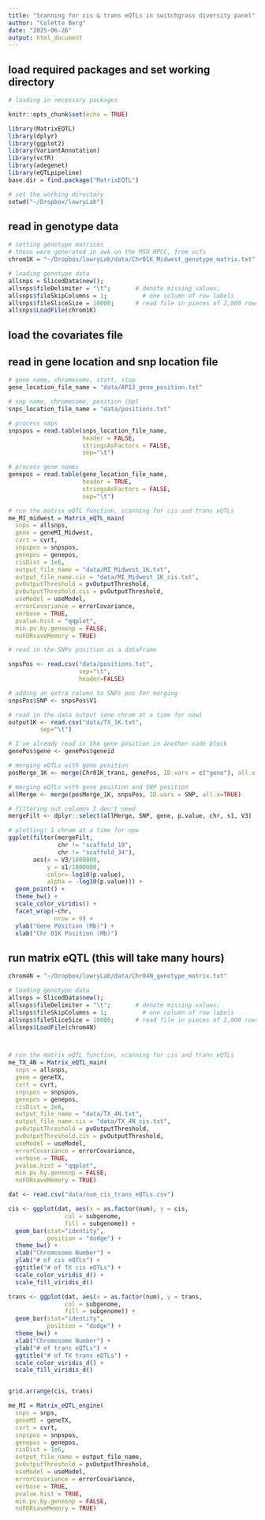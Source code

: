 ```yaml
---
title: "Scanning for cis & trans eQTLs in switchgrass diversity panel"
author: "Colette Berg"
date: "2025-06-26"
output: html_document
---
```


## load required packages and set working directory

```r
# loading in necessary packages 

knitr::opts_chunk$set(echo = TRUE)

library(MatrixEQTL)
library(dplyr)
library(ggplot2)
library(VariantAnnotation)
library(vcfR)
library(adegenet)
library(eQTLpipeline)
base.dir = find.package("MatrixEQTL")

# set the working directory
setwd("~/Dropbox/lowryLab")
```


## read in genotype data

```r

# setting genotype matrices 
# these were generated in awk on the MSU HPCC, from vcfs 
chrom1K = "~/Dropbox/lowryLab/data/Chr01K_Midwest_genotype_matrix.txt"

# loading genotype data 
allsnps = SlicedData$new();
allsnps$fileDelimiter = "\t";       # denote missing values;
allsnps$fileSkipColumns = 1;          # one column of row labels
allsnps$fileSliceSize = 10000;      # read file in pieces of 2,000 rows
allsnps$LoadFile(chrom1K)


```





## load the covariates file



## read in gene location and snp location file 

```r

# gene name, chromosome, start, stop
gene_location_file_name = "data/AP13_gene_position.txt"

# snp name, chromosome, position (bp)
snps_location_file_name = "data/positions.txt"

# process smps
snpspos = read.table(snps_location_file_name, 
                     header = FALSE, 
                     stringsAsFactors = FALSE,
                     sep="\t")

# process gene names 
genepos = read.table(gene_location_file_name, 
                     header = TRUE, 
                     stringsAsFactors = FALSE,
                     sep="\t")

```

```r

# run the matrix eQTL function, scanning for cis and trans eQTLs 
me_MI_midwest = Matrix_eQTL_main(
  snps = allsnps,
  gene = geneMI_Midwest,
  cvrt = cvrt,
  snpspos = snpspos,
  genepos = genepos,
  cisDist = 1e6,
  output_file_name = "data/MI_Midwest_1K.txt",
  output_file_name.cis = "data/MI_Midwest_1K_cis.txt",
  pvOutputThreshold = pvOutputThreshold,
  pvOutputThreshold.cis = pvOutputThreshold,
  useModel = useModel,
  errorCovariance = errorCovariance,
  verbose = TRUE,
  pvalue.hist = "qqplot",
  min.pv.by.genesnp = FALSE,
  noFDRsaveMemory = TRUE)

```






```r

# read in the SNPs position as a dataframe 

snpsPos <- read.csv("data/positions.txt",
                    sep="\t",
                    header=FALSE)

# adding an extra column to SNPs pos for merging 
snpsPos$SNP <- snpsPos$V1

# read in the data output (one chrom at a time for now)
output1K <- read.csv("data/TX_1K.txt",
         sep="\t")

# I've already read in the gene position in another code block 
genePos$gene <- genePos$geneid

# merging eQTLs with gene position 
posMerge_1K <- merge(Chr01K_trans, genePos, ID.vars = c("gene"), all.x = TRUE)

# merging eQTLs with gene position and SNP position 
allMerge <- merge(posMerge_1K, snpsPos, ID.vars = SNP, all.x=TRUE)

# filtering out columns I don't need 
mergeFilt <- dplyr::select(allMerge, SNP, gene, p.value, chr, s1, V3)

# plotting! 1 chrom at a time for npw 
ggplot(filter(mergeFilt,
              chr != "scaffold_19",
              chr != "scaffold_34"),
       aes(x = V3/1000000,
           y = s1/1000000,
           color=-log10(p.value),
           alpha = -log10(p.value))) +
  geom_point() +
  theme_bw() +
  scale_color_viridis() +
  facet_wrap(~chr,
             nrow = 9) +
  ylab("Gene Position (Mb)") +
  xlab("Chr 01K Position (Mb)")
```




## run matrix eQTL (this will take many hours)

```r

chrom4N = "~/Dropbox/lowryLab/data/Chr04N_genotype_matrix.txt"

# loading genotype data 
allsnps = SlicedData$new();
allsnps$fileDelimiter = "\t";       # denote missing values;
allsnps$fileSkipColumns = 1;          # one column of row labels
allsnps$fileSliceSize = 10000;      # read file in pieces of 2,000 rows
allsnps$LoadFile(chrom4N)



# run the matrix eQTL function, scanning for cis and trans eQTLs 
me_TX_4N = Matrix_eQTL_main(
  snps = allsnps,
  gene = geneTX,
  cvrt = cvrt,
  snpspos = snpspos,
  genepos = genepos,
  cisDist = 1e6,
  output_file_name = "data/TX_4N.txt",
  output_file_name.cis = "data/TX_4N_cis.txt",
  pvOutputThreshold = pvOutputThreshold,
  pvOutputThreshold.cis = pvOutputThreshold,
  useModel = useModel,
  errorCovariance = errorCovariance,
  verbose = TRUE,
  pvalue.hist = "qqplot",
  min.pv.by.genesnp = FALSE,
  noFDRsaveMemory = TRUE)


```



```r
dat <- read.csv("data/num_cis_trans_eQTLs.csv")

cis <- ggplot(dat, aes(x = as.factor(num), y = cis,
                col = subgenome,
                fill = subgenome)) + 
  geom_bar(stat="identity",
           position = "dodge") +
  theme_bw() +
  xlab("Chromosome Number") +
  ylab("# of cis eQTLs") +
  ggtitle("# of TX cis eQTLs") +
  scale_color_viridis_d() +
  scale_fill_viridis_d() 

trans <- ggplot(dat, aes(x = as.factor(num), y = trans,
                col = subgenome,
                fill = subgenome)) + 
  geom_bar(stat="identity",
           position = "dodge") +
  theme_bw() +
  xlab("Chromosome Number") +
  ylab("# of trans eQTLs") +
  ggtitle("# of TX trans eQTLs") +
  scale_color_viridis_d() +
  scale_fill_viridis_d() 


grid.arrange(cis, trans)

```



```r

me_MI = Matrix_eQTL_engine(
  snps = snps,
  geneMI = geneTX,
  cvrt = cvrt,
  snpspos = snpspos,
  genepos = genepos,
  cisDist = 1e6,
  output_file_name = output_file_name,
  pvOutputThreshold = pvOutputThreshold,
  useModel = useModel,
  errorCovariance = errorCovariance,
  verbose = TRUE,
  pvalue.hist = TRUE,
  min.pv.by.genesnp = FALSE,
  noFDRsaveMemory = TRUE)

```


